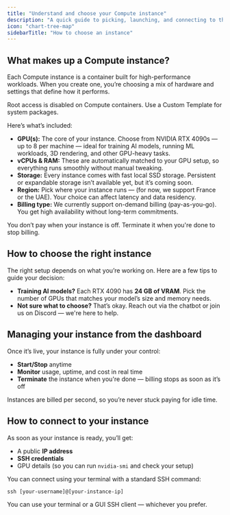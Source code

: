 ```yaml
---
title: "Understand and choose your Compute instance"
description: "A quick guide to picking, launching, and connecting to the right instance for your needs."
icon: "chart-tree-map"
sidebarTitle: "How to choose an instance"
---
```


## What makes up a Compute instance?

Each Compute instance is a container built for high-performance workloads. When you create one, you’re choosing a mix of hardware and settings that define how it performs.

<Note>
  Root access is disabled on Compute containers. Use a Custom Template for system packages.
</Note>

Here’s what’s included:

- **GPU(s):** The core of your instance. Choose from NVIDIA RTX 4090s — up to 8 per machine — ideal for training AI models, running ML workloads, 3D rendering, and other GPU-heavy tasks.
- **vCPUs & RAM:** These are automatically matched to your GPU setup, so everything runs smoothly without manual tweaking.
- **Storage:** Every instance comes with fast local SSD storage. Persistent or expandable storage isn’t available yet, but it’s coming soon.
- **Region:** Pick where your instance runs —  (for now, we support France or the UAE). Your choice can affect latency and data residency.
- **Billing type:** We currently support on-demand billing (pay-as-you-go). You get high availability without long-term commitments.

<Tip>
  You don’t pay when your instance is off. Terminate it when you're done to stop billing.
</Tip>

## How to choose the right instance

The right setup depends on what you’re working on. Here are a few tips to guide your decision:

- **Training AI models?** Each RTX 4090 has **24 GB of VRAM**. Pick the number of GPUs that matches your model’s size and memory needs.
- **Not sure what to choose?** That’s okay. Reach out via the chatbot or join us on Discord — we're here to help.

## Managing your instance from the dashboard

Once it’s live, your instance is fully under your control:

- **Start/Stop** anytime
- **Monitor** usage, uptime, and cost in real time
- **Terminate** the instance when you're done — billing stops as soon as it’s off

<Info>
  Instances are billed per second, so you’re never stuck paying for idle time.
</Info>

## How to connect to your instance

As soon as your instance is ready, you’ll get:

- A public **IP address**
- **SSH credentials**
- GPU details (so you can run `nvidia-smi` and check your setup)

You can connect using your terminal with a standard SSH command:

```
ssh [your-username]@[your-instance-ip]
```

You can use your terminal or a GUI SSH client — whichever you prefer.
